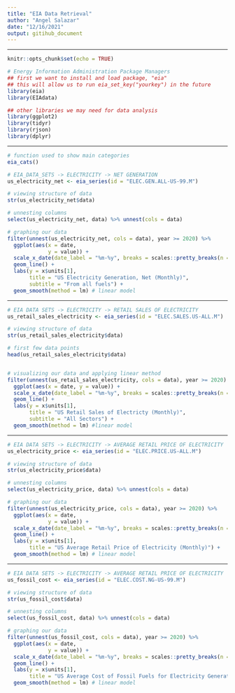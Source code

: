 ```yaml
---
title: "EIA Data Retrieval"
author: "Angel Salazar"
date: "12/16/2021"
output: gitihub_document
---
```


***

```r
knitr::opts_chunk$set(echo = TRUE)

# Energy Information Administration Package Managers
## first we want to install and load package, "eia"
## this will allow us to run eia_set_key("yourkey") in the future
library(eia)
library(EIAdata)

## other libraries we may need for data analysis
library(ggplot2)
library(tidyr)
library(rjson)
library(dplyr)

```

***

```r
# function used to show main categories
eia_cats()

# EIA_DATA_SETS -> ELECTRICITY -> NET GENERATION
us_electricity_net <- eia_series(id = "ELEC.GEN.ALL-US-99.M") 

# viewing structure of data
str(us_electricity_net$data)

# unnesting columns 
select(us_electricity_net, data) %>% unnest(cols = data)

# graphing our data
filter(unnest(us_electricity_net, cols = data), year >= 2020) %>%
  ggplot(aes(x = date, 
             y = value)) + 
  scale_x_date(date_label = "%m-%y", breaks = scales::pretty_breaks(n = 10)) +
  geom_line() +
  labs(y = x$units[1], 
       title = "US Electricity Generation, Net (Monthly)", 
       subtitle = "From all fuels") +
  geom_smooth(method = lm) # linear model 
```

***

```r
# EIA DATA SETS -> ELECTRICITY -> RETAIL SALES OF ELECTRICITY
us_retail_sales_electricity <- eia_series(id = "ELEC.SALES.US-ALL.M")

# viewing structure of data
str(us_retail_sales_electricity$data)

# first few data points
head(us_retail_sales_electricity$data)


# visualizing our data and applying linear method
filter(unnest(us_retail_sales_electricity, cols = data), year >= 2020) %>%
  ggplot(aes(x = date, y = value)) + 
  scale_x_date(date_label = "%m-%y", breaks = scales::pretty_breaks(n = 10)) +
  geom_line() +
  labs(y = x$units[1], 
       title = "US Retail Sales of Electricty (Monthly)", 
       subtitle = "All Sectors") + 
  geom_smooth(method = lm) #linear model

```

***

```r
# EIA DATA SETS -> ELECTRICITY -> AVERAGE RETAIL PRICE OF ELECTRICITY
us_electricity_price <- eia_series(id = "ELEC.PRICE.US-ALL.M")

# viewing structure of data
str(us_electricity_price$data)

# unnesting columns 
select(us_electricity_price, data) %>% unnest(cols = data)

# graphing our data
filter(unnest(us_electricity_price, cols = data), year >= 2020) %>%
  ggplot(aes(x = date, 
             y = value)) + 
  scale_x_date(date_label = "%m-%y", breaks = scales::pretty_breaks(n = 10)) +
  geom_line() +
  labs(y = x$units[1], 
       title = "US Average Retail Price of Electricity (Monthly)") +
  geom_smooth(method = lm) # linear model 


```

***

```r
# EIA DATA SETS -> ELECTRICITY -> AVERAGE RETAIL PRICE OF ELECTRICITY
us_fossil_cost <- eia_series(id = "ELEC.COST.NG-US-99.M")

# viewing structure of data
str(us_fossil_cost$data)

# unnesting columns 
select(us_fossil_cost, data) %>% unnest(cols = data)

# graphing our data
filter(unnest(us_fossil_cost, cols = data), year >= 2020) %>%
  ggplot(aes(x = date, 
             y = value)) + 
  scale_x_date(date_label = "%m-%y", breaks = scales::pretty_breaks(n = 10)) +
  geom_line() +
  labs(y = x$units[1], 
       title = "US Average Cost of Fossil Fuels for Electricity Generation, Natural Gas (Monthly)") +
  geom_smooth(method = lm) # linear model 

```

